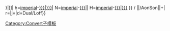 {{convert/{{{2}}}/AoffSon|{{{1}}}|{{{3}}}|
n=[[Imperial units|imperial]]-[[{{{t|{{{n}}}}}}|{{{n}}}]]|
h=[[Imperial units|imperial]]-[[{{{t|{{{n}}}}}}|{{{h|{{{n}}}}}}]]|
N=[[Imperial units|imperial]]-[[{{{t|{{{n}}}}}}|{{{n}}}]]|
H=[[Imperial units|imperial]]-[[{{{t|{{{n}}}}}}|{{{h|{{{n}}}}}}]]<!--
--endconvert/{2}/AoffSon-->}} / <!--
-->{{convert/{{#ifeq:{{{4}}}|def|{{{o|}}}|{{{4}}}}}<!--endifeq--
-->|{{{1}}}|{{{2}}}/AonSon|{{{3}}}|{{{s}}}+{{{b}}}|<!--
-->r={{{r}}}|j={{{j}}}|d=Dual/Loff}}<noinclude>
[[Category:Convert子模板]]
</noinclude>